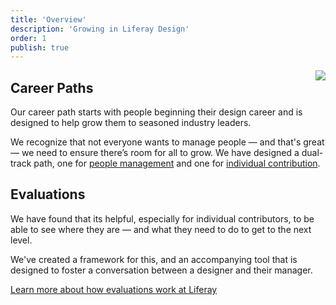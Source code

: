 ```yaml
---
title: 'Overview'
description: 'Growing in Liferay Design'
order: 1
publish: true
---
```



<Image
	size="small"
	align="right"
	margin="2rem 0 2rem 2rem"
	src="/images/handbook/grow/career-paths/path.png"
	rounded
	dropShadow
/>

## Career Paths

Our career path starts with people beginning their design career and is designed to help grow them to seasoned industry leaders.

We recognize that not everyone wants to manage people — and that's great — we need to ensure there’s room for all to grow. We have designed a dual-track path, one for [people management](/handbook/grow/career-paths/management) and one for [individual contribution](/handbook/grow/career-paths/individual-contributor).

## Evaluations

We have found that its helpful, especially for individual contributors, to be able to see where they are &mdash; and what they need to do to get to the next level.

We've created a framework for this, and an accompanying tool that is designed to foster a conversation between a designer and their manager.

[Learn more about how evaluations work at Liferay](/handbook/grow/career-paths/evaluations)
